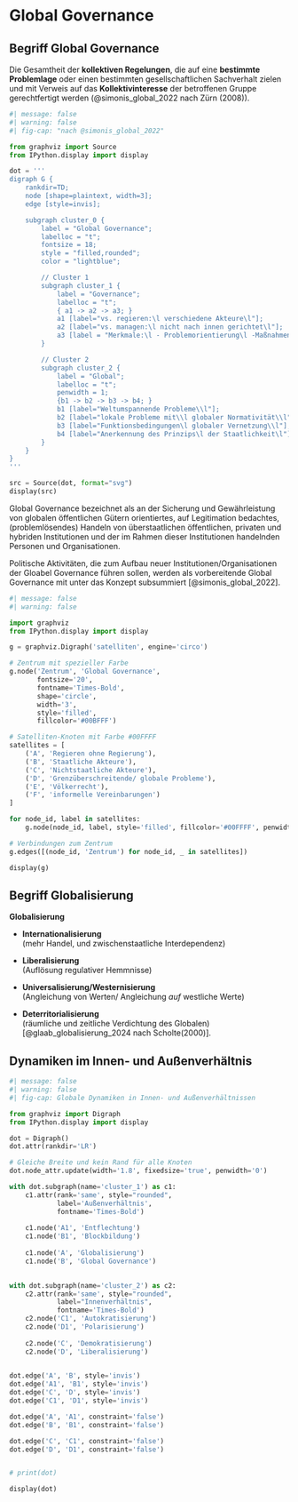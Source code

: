# Global Governance

## Begriff Global Governance

::: {.callout-note title='Definition Governance'}

Die Gesamtheit der **kollektiven Regelungen**, die auf eine **bestimmte Problemlage** oder einen bestimmten gesellschaftlichen Sachverhalt zielen und mit Verweis auf das **Kollektivinteresse** der betroffenen Gruppe gerechtfertigt werden (@simonis_global_2022 nach Zürn (2008)).

:::

```python
#| message: false
#| warning: false
#| fig-cap: "nach @simonis_global_2022"

from graphviz import Source
from IPython.display import display

dot = '''
digraph G {
    rankdir=TD;
    node [shape=plaintext, width=3];
    edge [style=invis];

    subgraph cluster_0 {
        label = "Global Governance";
        labelloc = "t";
        fontsize = 18;
        style = "filled,rounded";
        color = "lightblue";

        // Cluster 1
        subgraph cluster_1 {
            label = "Governance";
            labelloc = "t";
            { a1 -> a2 -> a3; }
            a1 [label="vs. regieren:\l verschiedene Akteure\l"];
            a2 [label="vs. managen:\l nicht nach innen gerichtet\l"];
            a3 [label = "Merkmale:\l - Problemorientierung\l -Maßnahmenorientierung\l - Bindewirkung\l -Rechtfertigungszwang\l  (-orientierung)\l"];
        }

        // Cluster 2
        subgraph cluster_2 {
            label = "Global";
            labelloc = "t";
            penwidth = 1;
            {b1 -> b2 -> b3 -> b4; }
            b1 [label="Weltumspannende Probleme\\l"];
            b2 [label="lokale Probleme mit\\l globaler Normativität\\l"];
            b3 [label="Funktionsbedingungen\l globaler Vernetzung\\l"];
            b4 [label="Anerkennung des Prinzips\l der Staatlichkeit\l"]
        }
    }
}
'''

src = Source(dot, format="svg")
display(src)
```

::: {.callout-note title='Definition Global Governance'}

Global Governance bezeichnet als an der Sicherung und Gewährleistung von globalen öffentlichen Gütern orientiertes, auf Legitimation bedachtes, (problemlösendes) Handeln von überstaatlichen öffentlichen, privaten und hybriden Institutionen und der im Rahmen dieser Institutionen handelnden Personen und Organisationen. 

Politische Aktivitäten, die zum Aufbau neuer Institutionen/Organisationen der Gloabel Governance führen sollen, werden als vorbereitende Global Governance mit unter das Konzept subsummiert [@simonis_global_2022].

:::

```python
#| message: false
#| warning: false

import graphviz
from IPython.display import display

g = graphviz.Digraph('satelliten', engine='circo')

# Zentrum mit spezieller Farbe
g.node('Zentrum', 'Global Governance',
       fontsize='20',
       fontname='Times-Bold',
       shape='circle',
       width='3',
       style='filled',
       fillcolor='#00BFFF')

# Satelliten-Knoten mit Farbe #00FFFF
satellites = [
    ('A', 'Regieren ohne Regierung'),
    ('B', 'Staatliche Akteure'),
    ('C', 'Nichtstaatliche Akteure'),
    ('D', 'Grenzüberschreitende/ globale Probleme'),
    ('E', 'Völkerrecht'),
    ('F', 'informelle Vereinbarungen')
]

for node_id, label in satellites:
    g.node(node_id, label, style='filled', fillcolor='#00FFFF', penwidth='1')

# Verbindungen zum Zentrum
g.edges([(node_id, 'Zentrum') for node_id, _ in satellites])

display(g)
```



## Begriff Globalisierung

::: {.callout-note title='Globalisierung'}

**Globalisierung**

- **Internationalisierung**  
  (mehr Handel, und zwischenstaatliche Interdependenz)

- **Liberalisierung**  
  (Auflösung regulativer Hemmnisse)

- **Universalisierung/Westernisierung**  
  (Angleichung von Werten/ Angleichung *auf* westliche Werte)

- **Deterritorialisierung**  
  (räumliche und zeitliche Verdichtung des Globalen)
 [@glaab_globalisierung_2024 nach Scholte(2000)].

:::

## Dynamiken im Innen- und Außenverhältnis

```python
#| message: false
#| warning: false
#| fig-cap: Globale Dynamiken in Innen- und Außenverhältnissen

from graphviz import Digraph
from IPython.display import display

dot = Digraph()
dot.attr(rankdir='LR')

# Gleiche Breite und kein Rand für alle Knoten
dot.node_attr.update(width='1.8', fixedsize='true', penwidth='0')

with dot.subgraph(name='cluster_1') as c1:
    c1.attr(rank='same', style="rounded",
            label='Außenverhältnis',
            fontname='Times-Bold')
   
    c1.node('A1', 'Entflechtung')
    c1.node('B1', 'Blockbildung')
   
    c1.node('A', 'Globalisierung')
    c1.node('B', 'Global Governance')
   

with dot.subgraph(name='cluster_2') as c2:
    c2.attr(rank='same', style="rounded",
            label="Innenverhältnis",
            fontname='Times-Bold')
    c2.node('C1', 'Autokratisierung')
    c2.node('D1', 'Polarisierung')
    
    c2.node('C', 'Demokratisierung')
    c2.node('D', 'Liberalisierung')
    

dot.edge('A', 'B', style='invis')
dot.edge('A1', 'B1', style='invis')
dot.edge('C', 'D', style='invis')
dot.edge('C1', 'D1', style='invis')

dot.edge('A', 'A1', constraint='false')
dot.edge('B', 'B1', constraint='false')

dot.edge('C', 'C1', constraint='false')
dot.edge('D', 'D1', constraint='false')


# print(dot)

display(dot)
```
